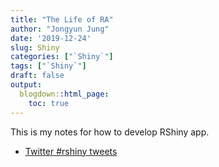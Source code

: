 ```yaml
---
title: "The Life of RA"
author: "Jongyun Jung"
date: '2019-12-24'
slug: Shiny
categories: ["`Shiny`"]
tags: ["`Shiny`"]
draft: false
output:
  blogdown::html_page:
    toc: true 
---
```


This is my notes for how to develop RShiny app. 

- [Twitter #rshiny tweets](https://twitter.com/hashtag/rshiny?src=hash)




